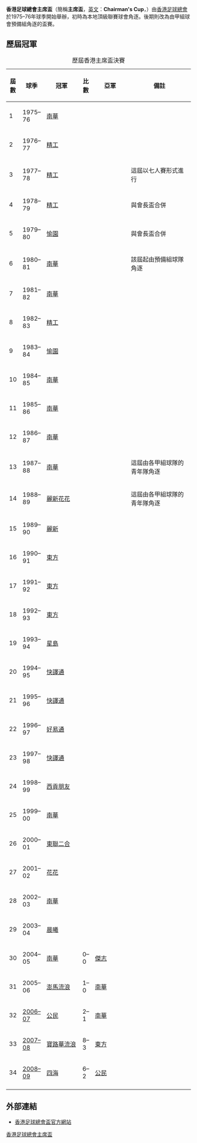 '''香港足球總會主席盃'''（簡稱'''主席盃'''，[[英文|英文]]：'''Chairman's Cup'''，）由[[香港足球總會|香港足球總會]]於1975–76年球季開始舉辦，初時為本地頂級聯賽球會角逐。後期則改為由甲組球會預備組角逐的盃賽。

== 歷屆冠軍 ==
{| class="wikitable" style="text-align: center"
|+ 歷屆香港主席盃決賽
|-
! 屆數
! 球季
!width=150px| 冠軍
! 比數
!width=150px| 亞軍
!width=300px| 備註
|-
|1||1975–76||[[南華足球隊|南華]]|| || ||
|-
|2||1976–77||[[精工足球隊|精工]]|| || ||
|-
|3||1977–78||[[精工足球隊|精工]]|| || ||align=left| 這屆以七人賽形式進行
|-
|4||1978–79||[[精工足球隊|精工]]|| || ||align=left| 與會長盃合併
|-
|5||1979–80||[[愉園體育會|愉園]]|| || ||align=left| 與會長盃合併
|-
|6||1980–81||[[南華足球隊|南華]]|| || ||align=left| 該屆起由預備組球隊角逐
|-
|7||1981–82||[[南華足球隊|南華]]|| || ||
|-
|8||1982–83||[[精工足球隊|精工]]|| || ||
|-
|9||1983–84||[[愉園體育會|愉園]]|| || ||
|-
|10||1984–85||[[南華足球隊|南華]]|| || ||
|-
|11||1985–86||[[南華足球隊|南華]]|| || ||
|-
|12||1986–87||[[南華足球隊|南華]]|| || ||
|-
|13||1987–88||[[南華足球隊|南華]]|| || ||align=left| 這屆由各甲組球隊的青年隊角逐
|-
|14||1988–89||[[花花足球會|麗新花花]]|| || ||align=left| 這屆由各甲組球隊的青年隊角逐
|-
|15||1989–90||[[保濟足球隊|麗新]]|| || ||
|-
|16||1990–91||[[東方足球隊|東方]]|| || ||
|-
|17||1991–92||[[東方足球隊|東方]]|| || ||
|-
|18||1992–93||[[東方足球隊|東方]]|| || ||
|-
|19||1993–94||[[星島體育會|星島]]|| || ||
|-
|20||1994–95||[[花花足球會|快譯通]]|| || ||
|-
|21||1995–96||[[花花足球會|快譯通]]|| || ||
|-
|22||1996–97||[[晨曦體育會|好易通]]|| || ||
|-
|23||1997–98||[[花花足球會|快譯通]]|| || ||
|-
|24||1998–99||[[西貢朋友足球會|西貢朋友]]|| || ||
|-
|25||1999–00||[[南華足球隊|南華]]|| || ||
|-
|26||2000–01||[[二合足球隊|東聯二合]]|| || ||
|-
|27||2001–02||[[花花足球會|花花]]|| || ||
|-
|28||2002–03||[[南華足球隊|南華]]|| || ||
|-
|29||2003–04||[[晨曦體育會|晨曦]]|| || ||
|-
|30||2004–05||[[南華足球隊|南華]]||0–0{{pso|8–7}}||[[傑志體育會|傑志]]||
|-
|31||2005–06||[[香港流浪足球會|澎馬流浪]]||1–0||[[南華足球隊|南華]]||
|-
|32||[[2006–07年香港主席盃|2006–07]]||[[公民足球隊|公民]]||2–1||[[南華足球隊|南華]]||
|-
|33||[[2007–08年香港主席盃|2007–08]]||[[香港流浪足球會|寶路華流浪]]||8–3||[[東方足球隊|東方]]||
|-
|34||[[2008–09年香港主席盃|2008–09]]||[[四海體育會|四海]]||6–2||[[公民足球隊|公民]]||
|-
|}

== 外部連結 ==
*[https://web.archive.org/web/20051218211522/http://www.hkfa.com/article/cupinfo_list/62/ 香港足球總會盃官方網站]

{{香港足球}}

[[Category:香港足球總會主席盃|]]